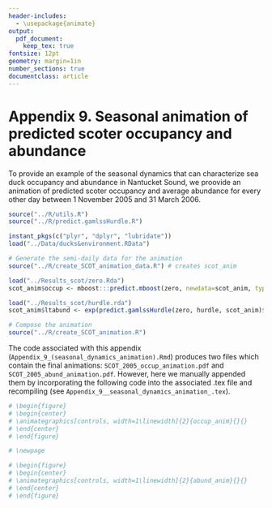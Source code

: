 ```yaml
---
header-includes:
  - \usepackage{animate}
output: 
  pdf_document:
    keep_tex: true
fontsize: 12pt
geometry: margin=1in
number_sections: true
documentclass: article
---
```


# Appendix 9. Seasonal animation of predicted scoter occupancy and abundance

To provide an example of the seasonal dynamics that can characterize sea duck occupancy and abundance in Nantucket Sound, we proovide an animation of predicted scoter occupancy and average abundance for every other day between 1 November 2005 and 31 March 2006.

```r
source("../R/utils.R")
source("../R/predict.gamlssHurdle.R")

instant_pkgs(c("plyr", "dplyr", "lubridate"))
load("../Data/ducks&environment.RData")

# Generate the semi-daily data for the animation
source("../R/create_SCOT_animation_data.R") # creates scot_anim

load("../Results_scot/zero.Rda")
scot_anim$occup <- mboost:::predict.mboost(zero, newdata=scot_anim, type = "response")

load("../Results_scot/hurdle.rda")
scot_anim$ltabund <- exp(predict.gamlssHurdle(zero, hurdle, scot_anim)$add_pred)

# Compose the animation
source("../R/create_SCOT_animation.R")
```

The code associated with this appendix (`Appendix_9_(seasonal_dynamics_animation).Rmd`) produces two files which contain the final animations: `SCOT_2005_occup_animation.pdf` and `SCOT_2005_abund_animation.pdf`.  However, here we manually appended them by incorporating the following code into the associated .tex file and recompiling (see `Appendix_9__seasonal_dynamics_animation_.tex`).
```r
# \begin{figure}
# \begin{center}
# \animategraphics[controls, width=1\linewidth]{2}{occup_anim}{}{}
# \end{center}
# \end{figure}

# \newpage

# \begin{figure}
# \begin{center}
# \animategraphics[controls, width=1\linewidth]{2}{abund_anim}{}{}
# \end{center}
# \end{figure}
```